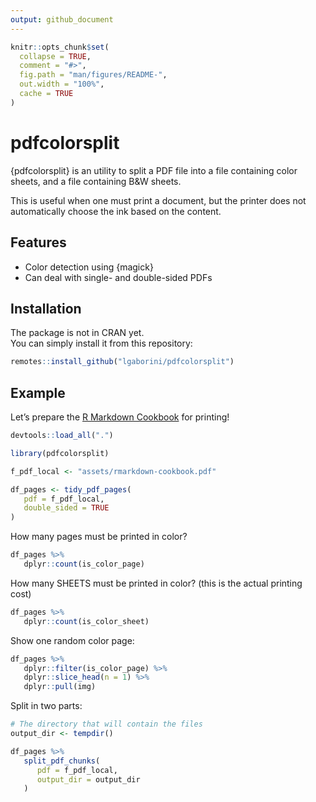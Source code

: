 ```yaml
---
output: github_document
---
```


<!-- README.md is generated from README.Rmd. Please edit that file -->

```r
knitr::opts_chunk$set(
  collapse = TRUE,
  comment = "#>",
  fig.path = "man/figures/README-",
  out.width = "100%",
  cache = TRUE
)
```

# pdfcolorsplit

<!-- badges: start -->
<!-- badges: end -->

{pdfcolorsplit} is an utility to split a PDF file into a file containing color sheets, and a file containing B&W sheets.

This is useful when one must print a document, but the printer does not automatically choose the ink based on the content.

## Features

- Color detection using {magick}
- Can deal with single- and double-sided PDFs

## Installation

The package is not in CRAN yet.  
You can simply install it from this repository:

```r
remotes::install_github("lgaborini/pdfcolorsplit")
```

## Example

Let's prepare the [R Markdown Cookbook](https://bookdown.org/yihui/rmarkdown-cookbook/) for printing!

```r
devtools::load_all(".")
```


```r
library(pdfcolorsplit)

f_pdf_local <- "assets/rmarkdown-cookbook.pdf"

df_pages <- tidy_pdf_pages(
   pdf = f_pdf_local,
   double_sided = TRUE
)
```

How many pages must be printed in color?

```r
df_pages %>% 
   dplyr::count(is_color_page)
```

How many SHEETS must be printed in color? (this is the actual printing cost)

```r
df_pages %>% 
   dplyr::count(is_color_sheet)
```

Show one random color page:

```r
df_pages %>% 
   dplyr::filter(is_color_page) %>% 
   dplyr::slice_head(n = 1) %>% 
   dplyr::pull(img)
```

Split in two parts:

```r

# The directory that will contain the files
output_dir <- tempdir()

df_pages %>% 
   split_pdf_chunks(
      pdf = f_pdf_local,
      output_dir = output_dir
   )

```



